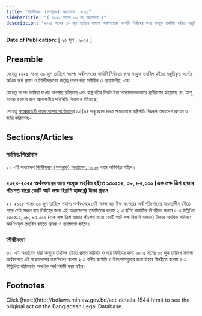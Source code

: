 ```yaml
---
title: "নির্দিষ্টকরণ (সম্পূরক) অধ্যাদেশ, ২০২৫"
sidebarTitle: "( ২০২৫ সনের ৩১ নং অধ্যাদেশ )"
description: "২০২৫ সনের ৩০ জুন তারিখে সমাপ্য অর্থবৎসরের কার্যাদি নির্বাহের জন্য সংযুক্ত তহবিল হইতে মঞ্জুরিকৃত অর্থের অধিক অর্থ প্রদান ও নির্দিষ্টকরণের কর্তৃত্ব প্রদানের উদ্দেশ্যে প্রণীত অধ্যাদেশ"
---
```


**Date of Publication:** [ ২৬ জুন , ২০২৫ ]

## Preamble

যেহেতু ২০২৫ সনের ৩০ জুন তারিখে সমাপ্য অর্থবৎসরের কার্যাদি নির্বাহের জন্য সংযুক্ত তহবিল হইতে মঞ্জুরিকৃত অর্থের অধিক অর্থ প্রদান ও নির্দিষ্টকরণের কর্তৃত্ব প্রদান করা সমীচীন ও প্রয়োজনীয়; এবং

যেহেতু সংসদ ভাঙ্গিয়া যাওয়া অবস্থায় রহিয়াছে এবং রাষ্ট্রপতির নিকট ইহা সন্তোষজনকভাবে প্রতীয়মান হইয়াছে যে, আশু ব্যবস্থা গ্রহণের জন্য প্রয়োজনীয় পরিস্থিতি বিদ্যমান রহিয়াছে;

সেহেতু [গণপ্রজাতন্ত্রী বাংলাদেশের সংবিধান](/act-957.html "গণপ্রজাতন্ত্রী বাংলাদেশের সংবিধান")ের ৯৩(৩) অনুচ্ছেদে প্রদত্ত ক্ষমতাবলে রাষ্ট্রপতি নিম্নরূপ অধ্যাদেশ প্রণয়ন ও জারি করিলেন:-

## Sections/Articles

### সংক্ষিপ্ত শিরোনাম

১। এই অধ্যাদেশ [নির্দিষ্টকরণ (সম্পূরক) অধ্যাদেশ, ২০২৫](/laws/volume-56/act-1544 "নির্দিষ্টকরণ (সম্পূরক) অধ্যাদেশ, ২০২৫") নামে অভিহিত হইবে।

### ২০২৪-২০২৫ অর্থবৎসরের জন্য সংযুক্ত তহবিল হইতে ১৩০৫১২, ০৮, ৮২,০০০ (এক লক্ষ ত্রিশ হাজার পাঁচশত বারো কোটি আট লক্ষ বিরাশি হাজার) টাকা প্রদান

২। ২০২৫ সনের ৩০ জুন তারিখে সমাপ্য অর্থবৎসরে যেই সকল ব্যয় উক্ত বৎসরের অর্থ পরিশোধের আওতাধীন হইতে পারে সেই সকল ব্যয় নির্বাহের জন্য এই অধ্যাদেশের তফসিলের কলাম ২ এ বর্ণিত কার্যাদির বিপরীতে কলাম ৫ এ উল্লিখিত ১৩০৫১২, ০৮, ৮২,০০০ (এক লক্ষ ত্রিশ হাজার পাঁচশত বারো কোটি আট লক্ষ বিরাশি হাজার) টাকার অনধিক পরিমাণ অর্থ সংযুক্ত তহবিল হইতে প্রদেয় ও ব্যয়যোগ্য হইবে।

### নির্দিষ্টকরণ

৩। এই অধ্যাদেশ দ্বারা সংযুক্ত তহবিল হইতে প্রদান করিবার ও ব্যয় নির্বাহের জন্য ২০২৫ সনের ৩০ জুন তারিখে সমাপ্য অর্থবৎসরে এই অধ্যাদেশের তফসিলের কলাম ২ এ বর্ণিত কার্যাদি ও উদ্দেশ্যসমূহের জন্য উহার বিপরীতে কলাম ৫ এ উল্লিখিত পরিমাণের অনধিক অর্থ নির্দিষ্ট করা হইল।

## Footnotes

<Note>
  Click [here](http://bdlaws.minlaw.gov.bd/act-details-1544.html) to see the original act on the Bangladesh Legal Database.
</Note>

